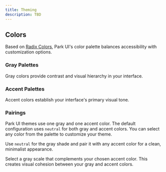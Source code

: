 ```yaml
---
title: Theming
description: TBD
---
```


## Colors

Based on [Radix Colors](https://www.radix-ui.com/colors), Park UI's color palette balances accessibility with customization options.

### Gray Palettes

Gray colors provide contrast and visual hierarchy in your interface.

<ColorGrid type="gray" />

### Accent Palettes

Accent colors establish your interface's primary visual tone.

<ColorGrid type="accent" />

### Pairings

Park UI themes use one gray and one accent color. The default configuration uses `neutral` for both gray and accent colors. You can select any color from the palette to customize your theme.

Use `neutral` for the gray shade and pair it with any accent color for a clean, minimalist appearance.

Select a gray scale that complements your chosen accent color. This creates visual cohesion between your gray and accent colors.
